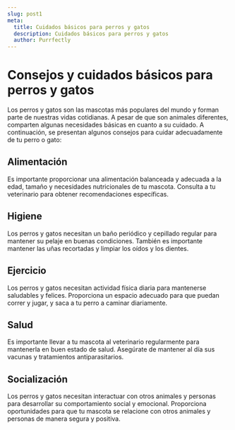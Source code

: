 ```yaml
---
slug: post1
meta: 
  title: Cuidados básicos para perros y gatos
  description: Cuidados básicos para perros y gatos
  author: Purrfectly
---
```


# Consejos y cuidados básicos para perros y gatos

Los perros y gatos son las mascotas más populares del mundo y forman parte de nuestras vidas cotidianas. A pesar de que son animales diferentes, comparten algunas necesidades básicas en cuanto a su cuidado. A continuación, se presentan algunos consejos para cuidar adecuadamente de tu perro o gato:

## Alimentación

Es importante proporcionar una alimentación balanceada y adecuada a la edad, tamaño y necesidades nutricionales de tu mascota. Consulta a tu veterinario para obtener recomendaciones específicas.

## Higiene

Los perros y gatos necesitan un baño periódico y cepillado regular para mantener su pelaje en buenas condiciones. También es importante mantener las uñas recortadas y limpiar los oídos y los dientes.

## Ejercicio

Los perros y gatos necesitan actividad física diaria para mantenerse saludables y felices. Proporciona un espacio adecuado para que puedan correr y jugar, y saca a tu perro a caminar diariamente.

## Salud

Es importante llevar a tu mascota al veterinario regularmente para mantenerla en buen estado de salud. Asegúrate de mantener al día sus vacunas y tratamientos antiparasitarios.

## Socialización

Los perros y gatos necesitan interactuar con otros animales y personas para desarrollar su comportamiento social y emocional. Proporciona oportunidades para que tu mascota se relacione con otros animales y personas de manera segura y positiva.

